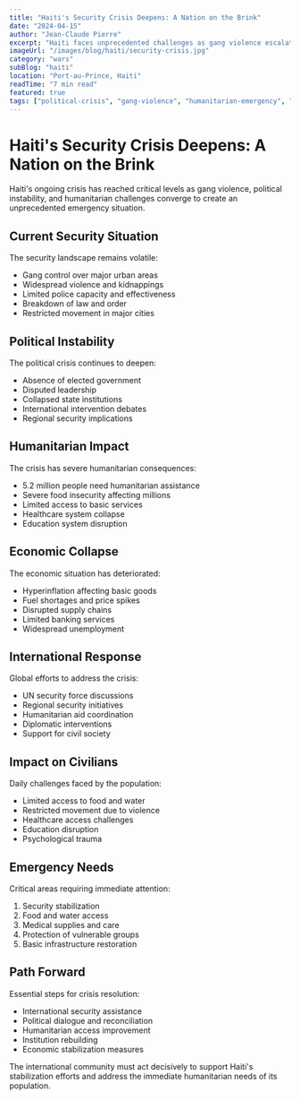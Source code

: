 ```yaml
---
title: "Haiti's Security Crisis Deepens: A Nation on the Brink"
date: "2024-04-15"
author: "Jean-Claude Pierre"
excerpt: "Haiti faces unprecedented challenges as gang violence escalates, leading to a severe humanitarian crisis and the collapse of basic government functions."
imageUrl: "/images/blog/haiti/security-crisis.jpg"
category: "wars"
subBlog: "haiti"
location: "Port-au-Prince, Haiti"
readTime: "7 min read"
featured: true
tags: ["political-crisis", "gang-violence", "humanitarian-emergency", "security"]
---
```


# Haiti's Security Crisis Deepens: A Nation on the Brink

Haiti's ongoing crisis has reached critical levels as gang violence, political instability, and humanitarian challenges converge to create an unprecedented emergency situation.

## Current Security Situation

The security landscape remains volatile:

- Gang control over major urban areas
- Widespread violence and kidnappings
- Limited police capacity and effectiveness
- Breakdown of law and order
- Restricted movement in major cities

## Political Instability

The political crisis continues to deepen:

- Absence of elected government
- Disputed leadership
- Collapsed state institutions
- International intervention debates
- Regional security implications

## Humanitarian Impact

The crisis has severe humanitarian consequences:

- 5.2 million people need humanitarian assistance
- Severe food insecurity affecting millions
- Limited access to basic services
- Healthcare system collapse
- Education system disruption

## Economic Collapse

The economic situation has deteriorated:

- Hyperinflation affecting basic goods
- Fuel shortages and price spikes
- Disrupted supply chains
- Limited banking services
- Widespread unemployment

## International Response

Global efforts to address the crisis:

- UN security force discussions
- Regional security initiatives
- Humanitarian aid coordination
- Diplomatic interventions
- Support for civil society

## Impact on Civilians

Daily challenges faced by the population:

- Limited access to food and water
- Restricted movement due to violence
- Healthcare access challenges
- Education disruption
- Psychological trauma

## Emergency Needs

Critical areas requiring immediate attention:

1. Security stabilization
2. Food and water access
3. Medical supplies and care
4. Protection of vulnerable groups
5. Basic infrastructure restoration

## Path Forward

Essential steps for crisis resolution:

- International security assistance
- Political dialogue and reconciliation
- Humanitarian access improvement
- Institution rebuilding
- Economic stabilization measures

The international community must act decisively to support Haiti's stabilization efforts and address the immediate humanitarian needs of its population. 